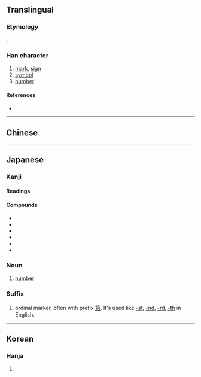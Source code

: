 {{character info/new}}
{{also|號}}
==Translingual==
{{stroke order|strokes=5}}
{{ja-forms|[[号]]|[[号]]|[[號]]}}

===Etymology===
{{Han etym}}
{{Han simp|號|f=虎|t=&nbsp;}}.

===Han character===
{{Han char|rn=30|rad=口|as=02|sn=5|four=|canj=RMVS|ids=⿱口丂}}

# [[mark]], [[sign]]
# [[symbol]]
# [[number]]

====References====
* {{Han ref|kx=0174.020|dkj=03256|dj=0385.070|hdz=10570.010|uh=53F7|ud=21495}}

----

==Chinese==
{{zh-see|號}}

----

==Japanese==

===Kanji===
{{ja-kanji|grade=3|rs=口02|style=s|kyu=號}}

====Readings====
{{ja-readings
|goon=ごう
|kanon=こう
|kun=さけ-ぶ, よびな-
}}

====Compounds====
* {{ja-l|号外}}
* {{ja-l|号泣}}
* {{ja-l|号数}}
* {{ja-l|号令}}
* {{ja-l|番号}}
* {{ja-l|暗号}}

===Noun===
{{ja-noun|ごう}}

# [[number]]

===Suffix===
{{ja-pos|ごう|suffix|kyu=號}}

# ordinal marker, often with prefix [[第]]. It's used like [[-st]], [[-nd]], [[-rd]], [[-th]] in English.
#: {{ja-usex|（第）六号|（だい）-ろく ごう|(The) 6th}}

----

==Korean==

===Hanja===
{{ko-hanja|hangeul=호|rv=ho|mr=ho}}

# {{defn|lang=ko|sort=口02}}